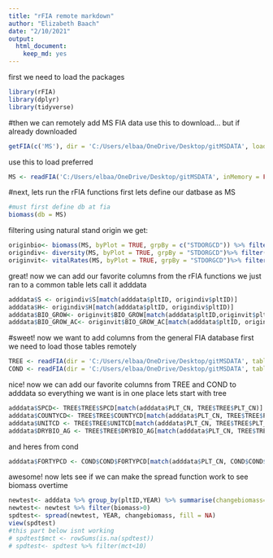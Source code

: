 ```yaml
---
title: "rFIA remote markdown"
author: "Elizabeth Baach"
date: "2/10/2021"
output: 
  html_document: 
    keep_md: yes
---
```

first we need to load the packages
```r
library(rFIA)
library(dplyr)
library(tidyverse)
```
#then we can remotely add MS FIA data
use this to download... but if already downloaded
```r
getFIA(c('MS'), dir = 'C:/Users/elbaa/OneDrive/Desktop/gitMSDATA', load = FALSE)

```
use this to load preferred
```r
MS <- readFIA('C:/Users/elbaa/OneDrive/Desktop/gitMSDATA', inMemory = FALSE)
```

#next, lets run the rFIA functions
first lets define our datbase as MS
```r
#must first define db at fia 
biomass(db = MS)
```
filtering using natural stand origin we get:
```r
originbio<- biomass(MS, byPlot = TRUE, grpBy = c("STDORGCD")) %>% filter(STDORGCD ==0)
origindiv<- diversity(MS, byPlot = TRUE, grpBy = "STDORGCD")%>% filter(STDORGCD ==0)
originvit<- vitalRates(MS, byPlot = TRUE, grpBy = "STDORGCD")%>% filter(STDORGCD ==0)
```
great! now we can add our favorite columns from the rFIA functions we just ran to a common table lets call it adddata
```r
adddata$S <- origindiv$S[match(adddata$pltID, origindiv$pltID)]
adddata$H<- origindiv$H[match(adddata$pltID, origindiv$pltID)]
adddata$BIO_GROW<- originvit$BIO_GROW[match(adddata$pltID,originvit$pltID)]
adddata$BIO_GROW_AC<- originvit$BIO_GROW_AC[match(adddata$pltID, originvit$pltID)]
```

#sweet! now we want to add columns from the general FIA database
first we need to load those tables remotely
```r
TREE <- readFIA(dir = 'C:/Users/elbaa/OneDrive/Desktop/gitMSDATA', tables = 'TREE', inMemory = TRUE)
COND <- readFIA(dir = 'C:/Users/elbaa/OneDrive/Desktop/gitMSDATA', tables = 'COND', inMemory = TRUE)

```
nice! now we can add our favorite columns from TREE and COND to adddata so everything we want is in one place
lets start with tree
```r
adddata$SPCD<- TREE$TREE$SPCD[match(adddata$PLT_CN, TREE$TREE$PLT_CN)]
adddata$COUNTYCD<- TREE$TREE$COUNTYCD[match(adddata$PLT_CN, TREE$TREE$PLT_CN)]
adddata$UNITCD <- TREE$TREE$UNITCD[match(adddata$PLT_CN, TREE$TREE$PLT_CN)]
adddata$DRYBIO_AG <- TREE$TREE$DRYBIO_AG[match(adddata$PLT_CN, TREE$TREE$PLT_CN)]
```
and heres from cond
```r
adddata$FORTYPCD <- COND$COND$FORTYPCD[match(adddata$PLT_CN, COND$COND$PLT_CN)]

```
awesome! now lets see if we can make the spread function work to see biomass overtime
```r
newtest<- adddata %>% group_by(pltID,YEAR) %>% summarise(changebiomass= sum(DRYBIO_AG))
newtest<- newtest %>% filter(biomass>0)
spdtest<- spread(newtest, YEAR, changebiomass, fill = NA)
view(spdtest)
#this part below isnt working 
# spdtest$mct <- rowSums(is.na(spdtest))
# spdtest<- spdtest %>% filter(mct<10)

```

